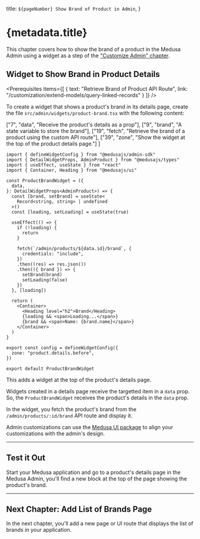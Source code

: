 
  title: `${pageNumber} Show Brand of Product in Admin`,
}

# {metadata.title}

<Note title="Example Chapter">

This chapter covers how to show the brand of a product in the Medusa Admin using a widget as a step of the ["Customize Admin" chapter](../page.mdx).

</Note>

## Widget to Show Brand in Product Details

<Prerequisites
  items={[
    {
      text: "Retrieve Brand of Product API Route",
      link: "/customization/extend-models/query-linked-records"
    }
  ]}
/>

To create a widget that shows a product's brand in its details page, create the file `src/admin/widgets/product-brand.tsx` with the following content:

  ["7", "data", "Receive the product's details as a prop"],
  ["9", "brand", "A state variable to store the brand"],
  ["19", "fetch", "Retrieve the brand of a product using the custom API route"],
  ["39", "zone", "Show the widget at the top of the product details page."]
]

```tsx title="src/admin/widgets/product-brand.tsx" highlights={highlights}
import { defineWidgetConfig } from "@medusajs/admin-sdk"
import { DetailWidgetProps, AdminProduct } from "@medusajs/types"
import { useEffect, useState } from "react"
import { Container, Heading } from "@medusajs/ui"

const ProductBrandWidget = ({ 
  data,
}: DetailWidgetProps<AdminProduct>) => {
  const [brand, setBrand] = useState<
    Record<string, string> | undefined
  >()
  const [loading, setLoading] = useState(true)

  useEffect(() => {
    if (!loading) {
      return
    }

    fetch(`/admin/products/${data.id}/brand`, {
      credentials: "include",
    })
    .then((res) => res.json())
    .then(({ brand }) => {
      setBrand(brand)
      setLoading(false)
    })
  }, [loading])
  
  return (
    <Container>
      <Heading level="h2">Brand</Heading>
      {loading && <span>Loading...</span>}
      {brand && <span>Name: {brand.name}</span>}
    </Container>
  )
}

export const config = defineWidgetConfig({
  zone: "product.details.before",
})

export default ProductBrandWidget
```

This adds a widget at the top of the product's details page. 

Widgets created in a details page receive the targetted item in a `data` prop. So, the `ProductBrandWidget` receives the product's details in the `data` prop.

In the widget, you fetch the product's brand from the `/admin/products/:id/brand` API route and display it.

<Note>

Admin customizations can use the [Medusa UI package](!ui!) to align your customizations with the admin's design.

</Note>

---

## Test it Out

Start your Medusa application and go to a product's details page in the Medusa Admin, you'll find a new block at the top of the page showing the product's brand.

---

## Next Chapter: Add List of Brands Page

In the next chapter, you'll add a new page or UI route that displays the list of brands in your application.

